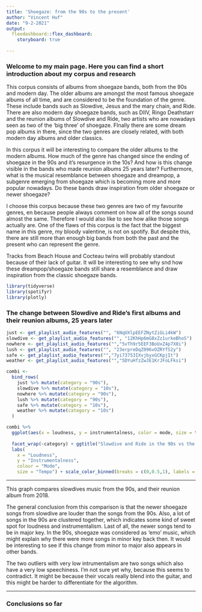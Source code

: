 ```yaml
---
title: 'Shoegaze: from the 90s to the present'
author: "Vincent Huf"
date: "9-2-2021"
output: 
  flexdashboard::flex_dashboard:
    storyboard: true
    
---
```

### Welcome to my main page. Here you can find a short introduction about my corpus and research

This corpus consists of albums from shoegaze bands, both from the 90s and modern day. The older albums are amongst the most famous shoegaze albums of all time, and are considered to be the foundation of the genre. These include bands such as Slowdive, Jesus and the mary chain, and Ride. There are also modern day shoegaze bands, such as DIIV, Ringo Deathstarr and the reunion albums of Slowdive and Ride, two artists who are nowadays seen as two of the 'big three' of shoegaze. FInally there are some dream pop albums in there, since the two genres are closely related, with both modern day albums and older classics.

In this corpus it will be interesting to compare the older albums to the modern albums. How much of the genre has changed since the ending of shoegaze in the 90s and it's resurgence in the 10s? And how is this change visible in the bands who made reunion albums 25 years later? Furthermore, what is the musical resemblance between shoegaze and dreampop, a subgenre emerging from shoegaze which is becoming more and more popular nowadays. Do these bands draw inspiration from older shoegaze or newer shoegaze?

I choose this corpus because these two genres are two of my favourite genres, en because people always comment on how all of the songs sound almost the same. Therefore I would also like to see how alike those songs actually are. One of the flaws of this corpus is the fact that the biggest name in this genre, my bloody valentine, is not on spotify. But despite this, there are still more than enough big bands from both the past and the present who can represent the genre. 

Tracks from Beach House and Cocteau twins will probably standout because of their lack of guitar. It will be interesting to see why snd how these dreampop/shoegaze bands still share a resemblance and draw inspiration from the classic shoegaze bands.


```r
library(tidyverse)
library(spotifyr)
library(plotly)
```
### The change between Slowdive and Ride's first albums and their reunion albums, 25 years later
<div>
```r
just <- get_playlist_audio_features("", "6NqUXlpEEFZNytZiGLi4kW")
slowdive <- get_playlist_audio_features("", "12KhHp6mG8xZz1urkeBhoS")
nowhere <- get_playlist_audio_features("","5vTh9r5EEF3BoUxZ4p7X0i")
lush <- get_playlist_audio_features("", "23erpreDqZ096vOZRYfS2y")
safe <- get_playlist_audio_features("","7yi73753IXvjbyxGCKpjIt")
weather <- get_playlist_audio_features("","5DYuHfzZwJE1KrJFoLFksi")

combi <-
  bind_rows(
    just %>% mutate(category = "90s"),
    slowdive %>% mutate(category = "10s"),
    nowhere %>% mutate(category = "90s"),
    lush %>% mutate(category = "90s"),
    safe %>% mutate(category = "10s"),
    weather %>% mutate(category = "10s")
  )
```

```r
combi %>%
  ggplot(aes(x = loudness, y = instrumentalness, color = mode, size = tempo)) + geom_point(alpha = 0.5) + 
  
  facet_wrap(~category) + ggtitle("Slowdive and Ride in the 90s vs the present")+ theme(plot.title = element_text(size = 15))+theme_light() +      
  labs(               
    x = "Loudness",
    y = "Instrumentalness",
    colour = "Mode",
    size = "Tempo") + scale_color_binned(breaks = c(0,0.5,1), labels = c("Minor",0.5,"Major")) + scale_size_continuous() + scale_x_continuous() + scale_y_continuous()
```
</div>



<div>

***

This graph compares slowdives music from the 90s, and their reunion album from 2018.

The general conclusion from this comparison is that the newer shoegaze songs from slowdive are louder than the songs from the 90s. Also, a lot of songs in the 90s are clustered together, which indicates some kind of sweet spot for loudness and instrumentalism. Last of all, the newer songs tend to be in major key. In the 90s, shoegaze was considered as 'emo' music, which might explain why there were more songs in minor key back then. It would be interesting to see if this change from minor to major also appears in other bands.

The two outliers with very low intrumentalism are two songs which also have a very low speechiness. I'm not sure yet why, because this seems to contradict. It might be because their vocals really blend into the guitar, and this might be harder to differentiate for the algorithm.  

***
</div>

### Conclusions so far